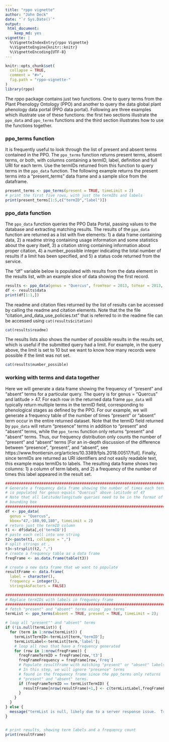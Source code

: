 ```yaml
---
title: "rppo vignette"
author: "John Deck"
date: "`r Sys.Date()`"
output:
 html_document:
    keep_md: yes
vignette: |
  %\VignetteIndexEntry{rppo Vignette} 
  %\VignetteEngine{knitr::knitr}
  %\VignetteEncoding{UTF-8}
---
```



```r
knitr::opts_chunk$set(
  collapse = TRUE,
  comment = "#>",
  fig.path = "rppo-vignette-"
)
library(rppo)
```

The rppo package contains just two functions.  One to query terms from the Plant Phenology Ontology (PPO) and another to query the data global plant phenology data portal (PPO data portal).  Following are three examples which illustrate use of these functions: the first two sections illustrate the `ppo_data` and `ppo_terms` functions and the third section illustrates how to use the functions together.

### ppo_terms function
It is frequently useful to look through the list of present and absent terms contained in the PPO.   The `ppo_terms` function returns present terms, absent terms, or both, with columns containing a termID, label, definition and full URI for each term.  Use the termIDs returned from this function to query terms in the `ppo_data` function.  The following example returns the present terms into a "present_terms" data frame and a sample slice from the dataframe.

```r
present_terms <- ppo_terms(present = TRUE, timeLimit = 2)
# print the first five rows, with just the termIDs and labels
print(present_terms[1:5,c("termID","label")])
```

### ppo_data function
The `ppo_data` function queries the PPO Data Portal, passing values to the database and extracting matching results. The results of the `ppo_data` function are returned as a list with five elements: 1) a data frame containing data, 2) a readme string containing usage information and some statistics about the query itself, 3) a citation string containing information about proper citation, 4) a number_possible integer indicating the total number of results if a limit has been specified, and 5) a status code returned from the service. 

The "df" variable below is populated with results from the data element in the results list, with an example slice of data showing the first record.
```r
results <- ppo_data(genus = "Quercus", fromYear = 2013, toYear = 2013, fromDay = 100, toDay = 110, termID = 'obo:PPO_0002313', limit = 10, timeLimit = 2)
df <- results$data
print(df[1:1,])
```

The readme and citation files returned by the list of results can be accessed by calling the readme and citation elements.  Note that the the file "citation_and_data_use_policies.txt" that is referred to in the readme file can be accessed using `cat(results$citation)` 
```r
cat(results$readme)
```

The results lists also shows the number of possible results in the results set, which is useful if the submitted query had a limit.  For example, in the query above, the limit is set to 10 but we want to know how many records were possible if the limit was not set.
```r
cat(results$number_possible)
```

### working with terms and data together
Here we will generate a data frame showing the frequency of "present" and "absent" terms for a particular query.  The query is for genus = "Quercus" and latitude > 47.  For each row in the returned data frame `ppo_data` will typically return multiple terms in the termID field, corresponding to phenological stages as defined by the PPO.  For our example, we will generate a frequency table of the number of times "present" or "absent" term occur in the entire returned dataset.  Note that the termID field returned by `ppo_data` will return "presence" terms in addition to "present" and "absent" terms, while the `ppo_terms` function only returns "present" and "absent" terms.  Thus, our frequency distribution only counts the number of "present" and "absent" terms [For an in-depth discussion of the difference between "presence", "present", and "absent", see https://www.frontiersin.org/articles/10.3389/fpls.2018.00517/full].  Finally, since termIDs are returned as URI identifiers and not easily readable text, this example maps termIDs to labels. The resulting data frame shows two columns: 1) a column of term labels, and 2) a frequency of the number of times this label appeared in the result set. 

```r
###############################################################################
# Generate a frequency data frame showing the number of times each termID
# is populated for genus equals "Quercus" above latitude of 47
# Note that all latitude/longitude queries need to be in the format of a
# bounding box
###############################################################################
df <- ppo_data(
  genus = "Quercus", 
  bbox="47,-180,90,180", timeLimit = 2)
# return just the termID column
t1 <- df$data[,c('termID')]
# paste each cell into one string
t2<-paste(t1, collapse = ",")
# split strings at ,
t3<-strsplit(t2, ",")
# create a frequency table as a data frame
freqFrame <- as.data.frame(table(t3))

# create a new data frame that we want to populate
resultFrame <- data.frame(
  label = character(), 
  frequency = integer(), 
  stringsAsFactors = FALSE)

###############################################################################
# Replace termIDs with labels in frequency frame
###############################################################################
# fetch "present" and "absent" terms using `ppo_terms`
termList <- ppo_terms(absent = TRUE, present = TRUE, timeLimit = 2);

# loop all "present"" and "absent" terms
if (!is.null(termList)) {
  for (term in 1:nrow(termList)) {
    termListTermID<-termList[term,'termID'];
    termListLabel<-termList[term,'label'];
    # loop all rows that have a frequency generated
    for (row in 1:nrow(freqFrame)) {
      freqFrameTermID = freqFrame[row,'t3']
      freqFrameFrequency = freqFrame[row,'Freq']
      # Populate resultFrame with matching "present" or "absent" labels.
      # In this step, we will ignore "presence" terms
      # found in the frequency frame since the ppo_terms only returns
      # "present" and "absent" terms. 
      if (freqFrameTermID == termListTermID) {
        resultFrame[nrow(resultFrame)+1,] <- c(termListLabel,freqFrameFrequency)
      }
    }
  }
} else {
  message("termList is null, likely due to a server response issue.  Try increasing the timeLimit or try again later. If the problem persists email the authors.")
}


# print results, showing term labels and a frequency count
print(resultFrame)
```
